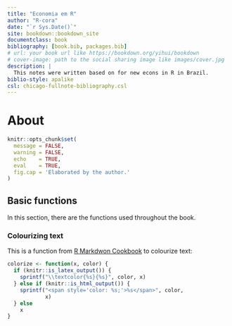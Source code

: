 ```yaml
--- 
title: "Economia em R"
author: "R-cora"
date: "`r Sys.Date()`"
site: bookdown::bookdown_site
documentclass: book
bibliography: [book.bib, packages.bib]
# url: your book url like https://bookdown.org/yihui/bookdown
# cover-image: path to the social sharing image like images/cover.jpg
description: |
  This notes were written based on for new econs in R in Brazil.
biblio-style: apalike
csl: chicago-fullnote-bibliography.csl
---
```


# About

```r
knitr::opts_chunk$set(
  message = FALSE,
  warning = FALSE,
  echo    = TRUE,
  eval    = TRUE,
  fig.cap = 'Elaborated by the author.'
)
```

## Basic functions

In this section, there are the functions used throughout the book.

### Colourizing text

This is a function from [R Markdwon Cookbook](https://bookdown.org/yihui/rmarkdown-cookbook/font-color.html) to colourize text:

```r
colorize <- function(x, color) {
  if (knitr::is_latex_output()) {
    sprintf("\\textcolor{%s}{%s}", color, x)
  } else if (knitr::is_html_output()) {
    sprintf("<span style='color: %s;'>%s</span>", color,
            x)
  } else
    x
}
```


